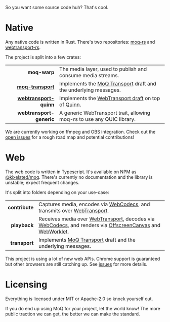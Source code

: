 So you want some source code huh? That's cool.

# Native

Any native code is written in Rust. There's two repositories:
[moq-rs](https://github.com/kixelated/moq-rs) and
[webtransport-rs](https://github.com/kixelated/webtransport-rs).

The project is split into a few crates:

|                                                                                         |                                                                                                                                                        |
| --------------------------------------------------------------------------------------: | ------------------------------------------------------------------------------------------------------------------------------------------------------ |
|                                                                            **moq-warp** | The media layer, used to publish and consume media streams.                                                                                            |
|                [**moq-transport**](https://docs.rs/moq-transport/latest/moq-transport/) | Implements the [MoQ Transport](https://datatracker.ietf.org/doc/draft-ietf-moq-transport/) draft and the underlying messages.                          |
| [**webtransport-quinn**](https://docs.rs/webtransport-quinn/latest/webtransport_quinn/) | Implements the [WebTransport draft](https://datatracker.ietf.org/doc/draft-ietf-webtrans-http3/) on top of [Quinn](https://github.com/quinn-rs/quinn). |
|                                                                **webtransport-generic** | A generic WebTransport trait, allowing moq-rs to use any QUIC library.                                                                                 |

We are currently working on ffmpeg and OBS integration. Check out the
[open issues](https://github.com/kixelated/moq-rs/issues) for a rough road map and potential
contributions!

# Web

The web code is written in Typescript. It's available on NPM as
[@kixelated/moq](https://www.npmjs.com/package/@kixelated/moq). There's currently no documentation
and the library is unstable; expect frequent changes.

It's split into folders depending on your use-case:

|                |                                                                                                                                                                                                                                                                                                                                                                                  |
| -------------: | -------------------------------------------------------------------------------------------------------------------------------------------------------------------------------------------------------------------------------------------------------------------------------------------------------------------------------------------------------------------------------- |
| **contribute** | Captures media, encodes via [WebCodecs](https://developer.mozilla.org/en-US/docs/Web/API/WebCodecs_API), and transmits over [WebTransport](https://developer.mozilla.org/en-US/docs/Web/API/WebTransport).                                                                                                                                                                       |
|   **playback** | Receives media over [WebTransport](https://developer.mozilla.org/en-US/docs/Web/API/WebTransport), decodes via [WebCodecs](https://developer.mozilla.org/en-US/docs/Web/API/WebCodecs_API), and renders via [OffscreenCanvas](https://developer.mozilla.org/en-US/docs/Web/API/OffscreenCanvas) and [WebWorklet](https://developer.mozilla.org/en-US/docs/Web/API/AudioWorklet). |
|  **transport** | Implements [MoQ Transport](https://datatracker.ietf.org/doc/draft-ietf-moq-transport/) draft and the underlying messages.                                                                                                                                                                                                                                                        |

This project is using a lot of new web APIs. Chrome support is guaranteed but other browsers are
still catching up. See [issues](/issues) for more details.

# Licensing

Everything is licensed under MIT or Apache-2.0 so knock yourself out.

If you do end up using MoQ for your project, let the world know! The more public traction we can
get, the better we can make the standard.
